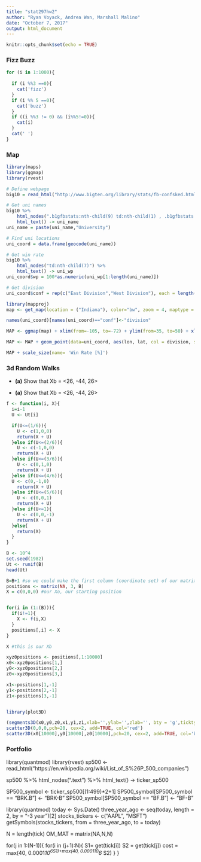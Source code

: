 ---
title: "stat297hw2"
author: "Ryan Voyack, Andrea Wan, Marshall Malino"
date: "October 7, 2017"
output: html_document
---

```{r setup, include=FALSE}
knitr::opts_chunk$set(echo = TRUE)
```

### Fizz Buzz
```{r something} 
for (i in 1:1000){
  
  if (i %%3 ==0){
    cat('fizz')
  }
  if (i %% 5 ==0){
    cat('buzz')
  }
  if ((i %%3 != 0) && (i%%5!=0)){
    cat(i)
  } 
  cat(' ')
}
```

### Map 
```{r givenchunk1, cache=TRUE}
library(maps)
library(ggmap)
library(rvest)

# Define webpage
big10 = read_html("http://www.bigten.org/library/stats/fb-confsked.html#standings")

# Get uni names
big10 %>% 
    html_nodes(".b1gfbstats:nth-child(9) td:nth-child(1) , .b1gfbstats:nth-child(6) td:nth-child(1)") %>% 
    html_text() -> uni_name
uni_name = paste(uni_name,"University")

# Find uni locations
uni_coord = data.frame(geocode(uni_name))

# Get win rate
big10 %>% 
    html_nodes("td:nth-child(7)") %>%
    html_text() -> uni_wp
uni_coord$wp = 100*as.numeric(uni_wp[1:length(uni_name)])

# Get division
uni_coord$conf = rep(c("East Division","West Division"), each = length(uni_name)/2)
```

```{r mapsetup, cache=TRUE}
library(mapproj)
map <- get_map(location = ("Indiana"), color="bw", zoom = 4, maptype = "toner-background")
```

```{r map}
names(uni_coord)[names(uni_coord)=="conf"]<-"division"

MAP <- ggmap(map) + xlim(from=-105, to=-72) + ylim(from=35, to=50) + xlab("Longitude") + ylab("Latitude")

MAP <- MAP + geom_point(data=uni_coord, aes(lon, lat, col = division, size = wp)) + ggtitle("Big 10 Conference - as of 2017-10-07")

MAP + scale_size(name= 'Win Rate [%]')
```

### 3d Random Walks

* **(a)** Show that Xb = <26, -44, 26> 

* **(a)** Show that Xb = <26, -44, 26> 

```{r createfunction}
f <- function(i, X){
  i=i-1
  U <- Ut[i]  

  if(U<=(1/6)){
    U <- c(1,0,0)
    return(X + U)
  }else if(U<=(2/6)){
    U <- c(-1,0,0)
    return(X + U)
  }else if(U<=(3/6)){
    U <- c(0,1,0)
    return(X + U)
  }else if(U<=(4/6)){
  U <- c(0,-1,0)
    return(X + U)
  }else if(U<=(5/6)){
    U <- c(0,0,1)
    return(X + U)
  }else if(U<=1){
    U <- c(0,0,-1)
    return(X + U)
  }else{
    return(X)
  }
}
```


```{r partA, echo=FALSE}
B <- 10^4
set.seed(1982)
Ut <- runif(B)
head(Ut)

B=B+1 #so we could make the first column (coordinate set) of our matrix the original position
positions <- matrix(NA, 3, B)
X = c(0,0,0) #our Xo, our starting position


for(i in (1:(B))){
  if(i!=1){
    X <- f(i,X)
  }
  positions[,i] <- X
}

X #this is our Xb
```


```{r createPlot}
xyz0positions <- positions[,1:10000]
x0<-xyz0positions[1,] 
y0<-xyz0positions[2,] 
z0<-xyz0positions[3,] 

x1<-positions[1,-1] 
y1<-positions[2,-1] 
z1<-positions[3,-1] 


library(plot3D)

(segments3D(x0,y0,z0,x1,y1,z1,xlab='',ylab='',zlab='', bty = 'g',ticktype = 'detailed',phi=0))
scatter3D(0,0,0,pch=20, cex=2, add=TRUE, col='red')
scatter3D(x0[10000],y0[10000],z0[10000],pch=20, cex=2, add=TRUE, col='blue')
```

### Portfolio
library(quantmod)
library(rvest)
sp500 <- read_html("https://en.wikipedia.org/wiki/List_of_S%26P_500_companies")

sp500 %>% 
  html_nodes(".text") %>% 
  html_text() -> ticker_sp500

SP500_symbol <- ticker_sp500[(1:499)*2+1]
SP500_symbol[SP500_symbol == "BRK.B"] <- "BRK-B"
SP500_symbol[SP500_symbol == "BF.B"] <- "BF-B"

library(quantmod)
today <- Sys.Date()
three_year_ago <- seq(today, length = 2, by = "-3 year")[2]
stocks_tickers <- c("AAPL", "MSFT")
getSymbols(stocks_tickers, from = three_year_ago, to = today)


N = length(tick)
OM_MAT = matrix(NA,N,N)

for(j in 1:(N-1)){
  for(i in (j+1):N){
    S1= get(tick[i])
    S2 = get(tick[j])
    cost = max(40, 0.0001*10^6*S1)+max(40, 0.0001*10^6 *S2)
  }
}
